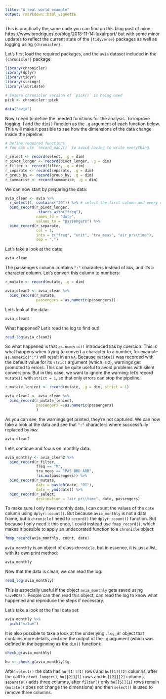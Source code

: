 ```yaml
---
title: "A real world example"
output: rmarkdown::html_vignette
---
```


This is practically the same code you can find on this blog post of mine:
https://www.brodrigues.co/blog/2018-11-14-luxairport/ but with some minor
updates to reflect the current state of the `{tidyverse}` packages as well as
logging using `{chronicler}`.

Let's first load the required packages, and the `avia` dataset included in the
`{chronicler}` package:

```r
library(chronicler)
library(dplyr)
library(tidyr)
library(stringr)
library(lubridate)

# Ensure chronicler version of `pick()` is being used
pick <- chronicler::pick

data("avia")
```

Now I need to define the needed functions for the analysis. To improve logging,
I add the `dim()` function as the `.g` argument of each function below. This
will make it possible to see how the dimensions of the data change inside the
pipeline:

```r
# Define required functions
# You can use `record_many()` to avoid having to write everything

r_select <- record(select, .g = dim)
r_pivot_longer <- record(pivot_longer, .g = dim)
r_filter <- record(filter, .g = dim)
r_separate <- record(separate, .g = dim)
r_group_by <- record(group_by, .g = dim)
r_summarise <- record(summarise, .g = dim)

```

We can now start by preparing the data:

```r
avia_clean <- avia %>%
  r_select(1, contains("20")) %>% # select the first column and every column starting with 20
  bind_record(r_pivot_longer,
              -starts_with("freq"),
              names_to = "date",
              values_to = "passengers") %>%
  bind_record(r_separate,
              col = 1,
              into = c("freq", "unit", "tra_meas", "air_pr\\time"),
              sep = ",")
```

Let's take a look at the data:

```r
avia_clean
```

The passengers column contains `":"` characters instead of `NA`s, and it's a
character column. Let's convert this column to numbers:

```r
r_mutate <- record(mutate, .g = dim)

avia_clean2 <- avia_clean %>%
  bind_record(r_mutate,
              passengers = as.numeric(passengers))
```

Let's look at the data:


```r
avia_clean2
```

What happened? Let's read the log to find out!

```r
read_log(avia_clean2)
```

So what happened is that `as.numeric()` introduced `NA`s by coercion. This is 
what happens when trying to convert a character to a number, for example
`as.numeric(":")` will result in an `NA`. Because `mutate()` was recorded with
the default value for its `strict` argument (which is `2`), warnings get promoted
to errors. This can be quite useful to avoid problems with silent conversions.
But in this case, we want to ignore the warning: let's record `mutate()` with
`strict = 1`, so that only errors can stop the pipeline:

```r
r_mutate_lenient <- record(mutate, .g = dim, strict = 1)

avia_clean2 <- avia_clean %>%
  bind_record(r_mutate_lenient,
              passengers = as.numeric(passengers)
              )

```

As you can see, the warnings get printed, they're not captured. We can now
take a look at the data and see that `":"` characters where successfully replaced
by `NA`s:

```r
avia_clean2
```

Let’s continue and focus on monthly data:

```r
avia_monthly <- avia_clean2 %>%
  bind_record(r_filter,
              freq == "M",
              tra_meas == "PAS_BRD_ARR",
              !is.na(passengers)) %>%
  bind_record(r_mutate,
              date = paste0(date, "01"),
              date = ymd(date)) %>%
  bind_record(r_select,
              destination = "air_pr\\time", date, passengers)

```

To make sure I only have monthly data, I can count the values of the `date`
column using `dplyr::count()`. But because `avia_monthly` is not a data frame,
but a `chronicle` I need to `record()` the `dplyr::count()` function. But
because I only need it this once, I could instead use `fmap_record()`, which
makes it possible to apply an undecorated function to a `chronicle` object:

```r
fmap_record(avia_monthly, count, date)
```

`avia_monthly` is an object of class `chronicle`, but in essence, it is just a
list, with its own print method:

```r
avia_monthly
```

Now that the data is clean, we can read the log:

```r
read_log(avia_monthly)
```

This is especially useful if the object `avia_monthly` gets saved using
`saveRDS()`. People can then read this object, can read the log to know what
happened and reproduce the steps if necessary.

Let's take a look at the final data set:

```r
avia_monthly %>%
  pick("value")
```

It is also possible to take a look at the underlying `.log_df` object that
contains more details, and see the output of the `.g` argument (which was
defined in the beginning as the `dim()` function):

```r
check_g(avia_monthly)
```


```r
hu <- check_g(avia_monthly)$g
```

After `select()` the data has `hu[[1]][1]` rows and `hu[[1]][2]` columns, after
the call to `pivot_longer()`, `hu[[2]][1]` rows and `hu[[2]][2]` columns,
`separate()` adds three columns, after `filter()` only `hu[[5]][1]` rows remain
(`mutate()` does not change the dimensions) and then `select()` is used to
remove three columns.

